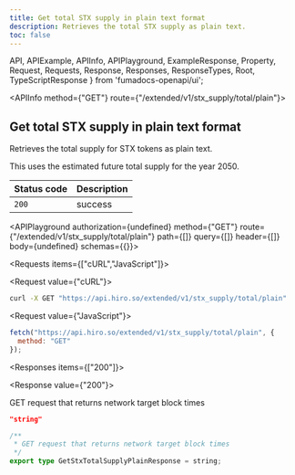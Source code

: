 ```yaml
---
title: Get total STX supply in plain text format
description: Retrieves the total STX supply as plain text.
toc: false
---
```


  API,
  APIExample,
  APIInfo,
  APIPlayground,
  ExampleResponse,
  Property,
  Request,
  Requests,
  Response,
  Responses,
  ResponseTypes,
  Root,
  TypeScriptResponse
} from 'fumadocs-openapi/ui';

<Root>

<API>

<APIInfo method={"GET"} route={"/extended/v1/stx_supply/total/plain"}>

## Get total STX supply in plain text format

Retrieves the total supply for STX tokens as plain text.

<Callout>
This uses the estimated future total supply for the year 2050.
</Callout>

| Status code | Description |
| :------ | :------ |
| `200` | success |

<APIPlayground authorization={undefined} method={"GET"} route={"/extended/v1/stx_supply/total/plain"} path={[]} query={[]} header={[]} body={undefined} schemas={{}}>

</APIPlayground>

</APIInfo>

<APIExample>

<Requests items={["cURL","JavaScript"]}>

<Request value={"cURL"}>

```bash
curl -X GET "https://api.hiro.so/extended/v1/stx_supply/total/plain"
```

</Request>

<Request value={"JavaScript"}>

```js
fetch("https://api.hiro.so/extended/v1/stx_supply/total/plain", {
  method: "GET"
});
```

</Request>

</Requests>

<Responses items={["200"]}>

<Response value={"200"}>

GET request that returns network target block times

<ResponseTypes>

<ExampleResponse>

```json
"string"
```

</ExampleResponse>

<TypeScriptResponse>

```ts
/**
 * GET request that returns network target block times
 */
export type GetStxTotalSupplyPlainResponse = string;
```

</TypeScriptResponse>

</ResponseTypes>

</Response>

</Responses>

</APIExample>

</API>

</Root>
